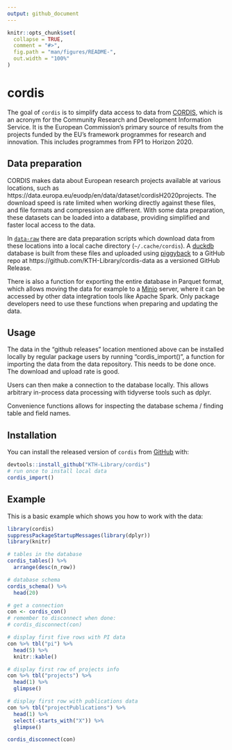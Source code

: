```yaml
---
output: github_document
---
```


<!-- README.md is generated from README.Rmd. Please edit that file -->

```r
knitr::opts_chunk$set(
  collapse = TRUE,
  comment = "#>",
  fig.path = "man/figures/README-",
  out.width = "100%"
)
```

# cordis

<!-- badges: start -->
<!-- badges: end -->

The goal of `cordis` is to simplify data access to data from [CORDIS](https://cordis.europa.eu/), which is an acronym for the Community Research and Development Information Service. It is the European Commission's primary source of results from the projects funded by the EU's framework programmes for research and innovation. This includes programmes from FP1 to Horizon 2020. 

## Data preparation

CORDIS makes data about European research projects available at various locations, such as https://data.europa.eu/euodp/en/data/dataset/cordisH2020projects. The download speed is rate limited when working directly against these files, and file formats and compression are different. With some data preparation, these datasets can be loaded into a database, providing simplified and faster local access to the data.

In [`data-raw`](data-raw) there are data preparation scripts which download data from these locations into a local cache directory (`~/.cache/cordis`). A [duckdb](https://duckdb.org) database is built from these files and uploaded using [piggyback](https://github.com/ropensci/piggyback) to a GitHub repo at https://github.com/KTH-Library/cordis-data as a versioned GitHub Release. 

There is also a function for exporting the entire database in Parquet format, which allows moving the data for example to a [Minio](https://min.io/) server, where it can be accessed by other data integration tools like Apache Spark. Only package developers need to use these functions when preparing and updating the data.

## Usage

The data in the "github releases" location mentioned above can be installed locally by regular package users by running "cordis_import()", a function for importing the data from the data repository. This needs to be done once. The download and upload rate is good.

Users can then make a connection to the database locally. This allows arbitrary in-process data processing with tidyverse tools such as dplyr.

Convenience functions allows for inspecting the database schema / finding table and field names. 

## Installation

You can install the released version of `cordis` from [GitHub](https://github.com/KTH-Library/cordis) with:

``` r
devtools::install_github("KTH-Library/cordis")
# run once to install local data
cordis_import()
```

## Example

This is a basic example which shows you how to work with the data:

```r
library(cordis)
suppressPackageStartupMessages(library(dplyr))
library(knitr)

# tables in the database
cordis_tables() %>%
  arrange(desc(n_row))

# database schema
cordis_schema() %>%
  head(20)

# get a connection
con <- cordis_con()
# remember to disconnect when done:
# cordis_disconnect(con)

# display first five rows with PI data
con %>% tbl("pi") %>% 
  head(5) %>% 
  knitr::kable()

# display first row of projects info
con %>% tbl("projects") %>% 
  head(1) %>% 
  glimpse()

# display first row with publications data
con %>% tbl("projectPublications") %>% 
  head(1) %>% 
  select(-starts_with("X")) %>% 
  glimpse()

cordis_disconnect(con)

```

